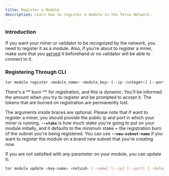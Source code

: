 ```yaml
---
title: Register a Module
description: Learn how to register a module in the Torus Network.
---
```



### Introduction

If you want your miner or validator to be recognized by the network, you need to register it as a module. Also, if you're about to register a miner,
make sure that you [served](/mining/run-miner) it beforehand or no validator will be able to connect to it.

### Registering Through CLI

```bash
tor module register <module_name> <module_key> [--ip <integer>] [--port <integer>] [--netuid <integer>] [--stake <float>] [--metadata <text>] [--new-subnet-name]
```

<Aside type="caution">
  There's a **`burn`** for registration, and this is dynamic. You'll be informed
  the amount when you try to register and be prompted to accept it. The tokens
  that are burned on registration are permanently lost.
</Aside>

The arguments inside braces are optional. Please note that if want to register a miner, you should provide the public ip and port in which your
miner is running. **`--stake`** is how much stake you're going to put on your module initially, and it defaults to the minimum stake + the registration burn
of the subnet you're being registered. You can use **`--new-subnet-name`** if you want to register the module on a brand new subnet that you're creating now.

If you are not satisfied with any parameter on your module, you can update it:

```bash
tor module update <key-name> <netuid> [--name] [--ip] [--port] [--delegation-fee] [--metadata]
```
